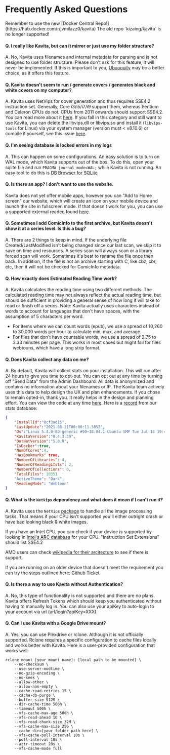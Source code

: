 

# Frequently Asked Questions

<Callout type="error">
Remember to use the new [Docker Central Repo!](https://hub.docker.com/r/jvmilazz0/kavita) The old repo `kizaing/kavita` is no longer supported!
</Callout>

#### Q. I really like Kavita, but can it mirror or just use my folder structure?
A. No, Kavita uses filenames and internal metadata for parsing and is not designed to use folder structure. Please don't ask for this feature, it will never be implemented. If this is important to you, [Ubooquity](https://vaemendis.net/ubooquity/) may be a better choice, as it offers this feature. 

#### Q. Kavita doesn't seem to run / generate covers / generates black and white covers on my computer?
A. Kavita uses NetVips for cover generation and thus requires SSE4.2 instruction set. Generally, Core i3/i5/i7/i9 support them, whereas Pentium and Celeron CPUs do not. CPUs from 2011 onwards should support SSE4.2. You can read more about it [here](https://github.com/kleisauke/net-vips/issues/176). If you fall in this category and still want to use Kavita, you can delete the libvips.dll or libvips.so and install it (`libvips-tools` for Linux) via your system manager (version must < v8.10.6) or compile it yourself, see this issue [here](https://github.com/Kareadita/Kavita/issues/1423). 

#### Q. I'm seeing database is locked errors in my logs
A. This can happen on some configurations. An easy solution is to turn on WAL mode, which Kavita supports out of the box. To do this, open your sqlite file and run `PRAGMA journal_mode=WAL;` while Kavita is not running. An easy tool to do this is [DB Browser for SQLite](https://sqlitebrowser.org/)

#### Q. Is there an app? I don't want to use the website.
Kavita does not yet offer mobile apps, however you can "Add to Home screen" our website, which will create an icon on your mobile device and launch the site in fullscreen mode. If that doesn't work for you, you can use a supported external reader, found [here](https://wiki.kavitareader.com/faq/external-readers).

#### Q. Sometimes I add ComicInfo to the first archive, but Kavita doesn't show it at a series level. Is this a bug?
A. There are 2 things to keep in mind. If the underlying file Created/LastModified isn't being changed since our last scan, we skip it to save on time and resources. A series scan will always scan or a library forced scan will work. Sometimes it's best to rename the file once then back. In addition, if the file is not an archive starting with C, like cbz, cbr, etc, then it will not be checked for ComicInfo metadata. 

#### Q. How exactly does Estimated Reading Time work?
A. Kavita calculates the reading time using two different methods. The calculated reading time may not always reflect the actual reading time, but should be sufficient in providing a general sense of how long it will take to read or finish off a series. Note: Kavita actually uses characters instead of words to account for languages that don't have spaces, with the assumption of 5 characters per word. 
- For items where we can count words (epub), we use a spread of 10,260 to 30,000 words per hour to calculate min, max, and average. 
- For files that don't have countable words, we use a spread of 2.75 to 3.33 minutes per page. This works in most cases but might fail for files webtoons, which have a long strip format.

#### Q. Does Kavita collect any data on me?
A. By default, Kavita will collect stats on your installation. This will run after 24 hours to give you time to opt-out. You can opt out at any time by turning off "Send Data" from the Admin Dashboard. All data is anonymized and contains no information about your filenames or IP. The Kavita team actively uses this data to help design the UX and plan enhancements. If you chose to remain opted-in, thank you. It really helps in the design and planning effort. You can view the code at any time [here](https://github.com/Kareadita/KavitaStats). Here is a [record](https://github.com/Kareadita/KavitaStats/blob/main/KavitaStats/Entities/StatRecord.cs) from our stats database:

```json
{
    "InstallId":"0cf3ad15",
    "LastUpdate":"2021-08-21T00:00:11.385Z",
    "Os":"Linux 5.4.0-80-generic #90~18.04.1-Ubuntu SMP Tue Jul 13 19:40:02 UTC 2021",
    "KavitaVersion":"0.4.3.39",
    "DotNetVersion":"5.0.9",
    "IsDocker":true,
    "NumOfCores":4,
    "HasBookmarks" true,
    "NumberOfLibraries": 4,
    "NumberOfReadingLIsts": 2,
    "NumberOfCollections": 0,
    "TotalFiles": 10351
    "ActiveTheme": "Dark",
    "ReadingMode": "Webtoon"
}
```

#### Q. What is the `NetVips` dependency and what does it mean if I can't run it?

A. Kavita uses the `NetVips` [package](https://github.com/kleisauke/net-vips) to handle all the image processing tasks. That means if your CPU isn't supported you'll either outright crash or have bad looking black & white images.

If you have an Intel CPU, you can check if your device is supported by looking in [Intel's ARC database](https://ark.intel.com/content/www/us/en/ark.html#@Processors) for your CPU. "Instruction Set Extensions" should list SSE4.2

AMD users can check [wikipedia for their arcitecture](https://en.wikipedia.org/wiki/List_of_AMD_CPU_microarchitectures) to see if there is support. 

If you are running on an older device that doesn't meet the requirement you can try the steps outlined here: [Github Ticket](https://github.com/Kareadita/Kavita/issues/1423)

#### Q. Is there a way to use Kavita without Authentication?
A. No, this type of functionality is not supported and there are no plans. Kavita offers Refresh Tokens which should keep you authenticated without having to manually log in. You can also use your apiKey to auto-login to your account via url (url/login?apiKey=XXX). 

#### Q. Can I use Kavita with a Google Drive mount?
A. Yes, you can use Plexdrive or rclone. Although it is not officially supported.
Rclone requires a specific configuration to cache files locally and works better with Kavita. Here is a user-provided configuration that works well:

```ssh copy
rclone mount [your mount name]: [local path to be mounted] \
    --no-checksum \
    --use-server-modtime \
    --no-gzip-encoding \
    --no-seek \
    --allow-other \
    --allow-non-empty \
    --cache-read-retries 15 \
    --cache-db-purge \
    --buffer-size 512M \
    --dir-cache-time 500h \
    --timeout 500h \
    --vfs-cache-max-age 500h \
    --vfs-read-ahead 1G \
    --vfs-read-chunk-size 32M \
    --vfs-cache-max-size 25G \
    --cache-dir=[your folder path here] \
    --vfs-cache-poll-interval 10s \
    --poll-interval 10s \
    --attr-timeout 20s \
    --vfs-cache-mode full
```